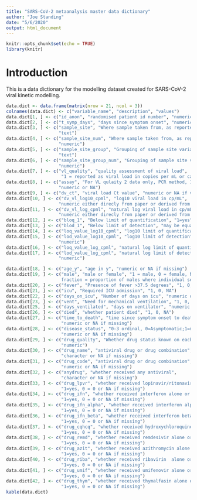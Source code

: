 ```yaml
---
title: "SARS-CoV-2 metaanalysis master data dictionary"
author: "Joe Standing"
date: "5/6/2020"
output: html_document
---
```


```r
knitr::opts_chunk$set(echo = TRUE)
library(knitr)
```

# Introduction

This is a data dictionary for the modelling dataset created for SARS-CoV-2 viral kinetic modelling.



```r
data.dict <- data.frame(matrix(nrow = 21, ncol = 3))
colnames(data.dict) <- c("variable_name", "description", "values")
data.dict[1, ] <- c("id_anon", "randomised patient id number", "numeric")
data.dict[2, ] <- c("t_symp_days", "days since symptom onset", "numeric")
data.dict[3, ] <- c("sample_site", "Where sample taken from, as reported in the paper",
                    "text")
data.dict[4, ] <- c("sample_site_num", "Where sample taken from, as reported in the paper",
                    "numeric")
data.dict[5, ] <- c("sample_site_group", "Grouping of sample site variable",
                    "text")
data.dict[6, ] <- c("sample_site_group_num", "Grouping of sample site variable",
                    "numeric")
data.dict[7, ] <- c("vl_quality", "quality assessment of viral load", 
                     "1 = reported as viral load in copies per mL or calibration curve given in paper or provided by authors; 2 = PCR method reported and calibration curve from e.g. Vogel et al used; 3 = PCR method not reported or no calibration curve available e.g. in Vogel ")
data.dict[8, ] <- c("assay", "For VL qulaity 2 data only, PCR method, 1=orf;2=ngene;3=rdrp;4=egene",
                    "numeric or NA")
data.dict[9, ] <- c("dv_ct", "viral load Ct value", "numeric or NA if viral load repored in cp/mL")
data.dict[10, ] <- c("dv_vl_log10_cpml", "log10 viral load in cp/mL", 
                    "numeric either direcly from paper or derived from calibration curve")
data.dict[11, ] <- c("dv_vl_log_cpml", "natural log viral load in cp/mL", 
                    "numeric either direcly from paper or derived from calibration curve")
data.dict[12, ] <- c("bloq_1", "Below limit of quantification", "1=yes")
data.dict[13, ] <- c("blod_1", "Below limit of detection", "may be equal to LOQ")
data.dict[14, ] <- c("loq_value_log10_cpml", "log10 limit of quantification value", "numeric")
data.dict[15, ] <- c("lod_value_log10_cpml", "log10 limit of detection",
                    "numeric")
data.dict[16, ] <- c("loq_value_log_cpml", "natural log limit of quantification value", "numeric")
data.dict[17, ] <- c("lod_value_log_cpml", "natural log limit of detection",
                    "numeric")

data.dict[18, ] <- c("age_y", "age in y", "numeric or NA if missing")
data.dict[19, ] <- c("male", "male or female", "1 = male, 0 = female, NA = unknown,
                     fraction = proportion of males where individual sex not reported")
data.dict[20, ] <- c("fever", "Presence of fever >37.5 degrees", "1, 0, NA")
data.dict[21, ] <- c("icu", "Required ICU admission", "1, 0, NA")
data.dict[22, ] <- c("days_on_icu", "Number of days on icu", "numeric or NA")
data.dict[23, ] <- c("vent", "Need for mechanical ventilation", "1, 0, NA")
data.dict[25, ] <- c("days_ventilated", "days on ventilator", "numeric or NA if missing")
data.dict[26, ] <- c("died", "whether patient died", "1, 0, NA")
data.dict[27, ] <- c("time_to_death", "time since symptom onset to death in days", 
                     "numeric or NA if missing")
data.dict[28, ] <- c("disease_status", "0-3 ordinal, 0=Asymptomatic;1=mild symptoms;2=required supplemental oxygen;3=required ventilation", 
                     "numeric or NA if missing")
data.dict[29, ] <- c("drug_quality", "Whether drug status known on each t_symp_day 1=yes,2=drugs known but days not, N3 unknown whether drugs given or not", 
                     "numeric")
data.dict[30, ] <- c("drug_name", "antiviral drug or drug combination", 
                     "character or NA if missing")
data.dict[31, ] <- c("drug_code", "antiviral drug or drug combination", 
                     "numeric or NA if missing")
data.dict[32, ] <- c("anydrug", "whether received any antiviral", 
                     "character or NA if missing")
data.dict[33, ] <- c("drug_lpvr", "whether received lopinavir/ritonavir alone or in combination", 
                     "1=yes, 0 = 0 or NA if missing")
data.dict[34, ] <- c("drug_ifn", "whether received interferon alone or in combination", 
                     "1=yes, 0 = 0 or NA if missing")
data.dict[35, ] <- c("drug_ifn_alpha", "whether received interferon alpha alone or in combination", 
                     "1=yes, 0 = 0 or NA if missing")
data.dict[36, ] <- c("drug_ifn_beta", "whether received interferon beta alone or in combination", 
                     "1=yes, 0 = 0 or NA if missing")
data.dict[37, ] <- c("drug_cqhcq", "whether received hydroxychloroquine or chloroquine alone or in combination", 
                     "1=yes, 0 = 0 or NA if missing")
data.dict[38, ] <- c("drug_remd", "whether received remdesivir alone or in combination", 
                     "1=yes, 0 = 0 or NA if missing")
data.dict[39, ] <- c("drug_azit", "whether received azithromycin alone or in combination", 
                     "1=yes, 0 = 0 or NA if missing")
data.dict[40, ] <- c("drug_riba", "whether received ribavirin  alone or in combination", 
                     "1=yes, 0 = 0 or NA if missing")
data.dict[41, ] <- c("drug_umif", "whether received umifenovir alone or in combination", 
                     "1=yes, 0 = 0 or NA if missing")
data.dict[42, ] <- c("drug_thym", "whether received thymalfasin alone or in combination", 
                     "1=yes, 0 = 0 or NA if missing")
kable(data.dict)
```
